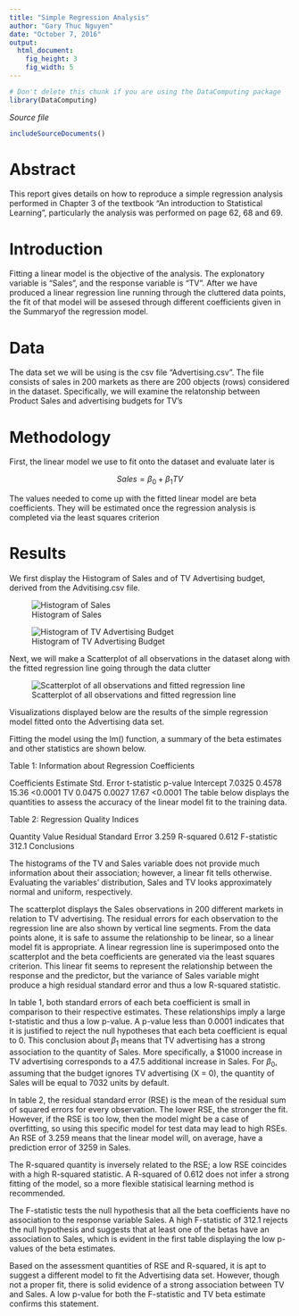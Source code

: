 ```yaml
---
title: "Simple Regression Analysis"
author: "Gary Thuc Nguyen"
date: "October 7, 2016"
output: 
  html_document:
    fig_height: 3
    fig_width: 5
---
```

<!-- Don't edit in between this line and the one below -->
```r
# Don't delete this chunk if you are using the DataComputing package
library(DataComputing)
```
*Source file* 
```r
includeSourceDocuments()
```
<!-- Don't edit the material above this line -->

# Abstract

This report gives details on how to reproduce a simple regression analysis performed in Chapter 3 of the textbook "An introduction to Statistical Learning", particularly the analysis was performed on page 62, 68 and 69. 

# Introduction

Fitting a linear model is the objective of the analysis. The explonatory variable is "Sales", and the response variable is "TV". After we have produced a linear regression line running through the cluttered data points, the fit of that model will be assesed through different coefficients given in the Summaryof the regression model.

# Data

The data set we will be using is the csv file "Advertising.csv". The file consists of sales in 200 markets as there are 200 objects (rows) considered in the dataset. Specifically, we will examine the relatonship between Product Sales and advertising budgets for TV's

# Methodology

First, the linear model we use to fit onto the dataset and evaluate later is 

$$Sales = \beta_0 + \beta_1TV$$

The values needed to come up with the fitted linear model are beta coefficients. They will be estimated once the regression analysis is completed via the least squares criterion


# Results

We first display the Histogram of Sales and of TV Advertising budget, derived from the Advitising.csv file. 


![Histogram of Sales](../images/histogram-sales.png)  



![Histogram of TV Advertising Budget](../images/histogram-tv.png)  

Next, we will make a Scatterplot of all observations in the dataset along with the fitted regression line going through the data clutter 

![Scatterplot of all observations and fitted regression line](../images/scatterplot-tv-sales.png)


Visualizations displayed below are the results of the simple regression model fitted onto the Advertising data set.


Fitting the model using the lm() function, a summary of the beta estimates and other statistics are shown below.

Table 1: Information about Regression Coefficients

Coefficients	Estimate	Std. Error	t-statistic	p-value
Intercept	7.0325	0.4578	15.36	<0.0001
TV	0.0475	0.0027	17.67	<0.0001
The table below displays the quantities to assess the accuracy of the linear model fit to the training data.

Table 2: Regression Quality Indices

Quantity	Value
Residual Standard Error	3.259
R-squared	0.612
F-statistic	312.1
Conclusions

The histograms of the TV and Sales variable does not provide much information about their association; however, a linear fit tells otherwise. Evaluating the variables' distribution, Sales and TV looks approximately normal and uniform, respectively.

The scatterplot displays the Sales observations in 200 different markets in relation to TV advertising. The residual errors for each observation to the regression line are also shown by vertical line segments. From the data points alone, it is safe to assume the relationship to be linear, so a linear model fit is appropriate. A linear regression line is superimposed onto the scatterplot and the beta coefficients are generated via the least squares criterion. This linear fit seems to represent the relationship between the response and the predictor, but the variance of Sales variable might produce a high residual standard error and thus a low R-squared statistic.

In table 1, both standard errors of each beta coefficient is small in comparison to their respective estimates. These relationships imply a large t-statistic and thus a low p-value. A p-value less than 0.0001 indicates that it is justified to reject the null hypotheses that each beta coefficient is equal to 0. This conclusion about $\beta_1$ means that TV advertising has a strong association to the quantity of Sales. More specifically, a $1000 increase in TV advertising corresponds to a 47.5 additional increase in Sales. For $\beta_0$, assuming that the budget ignores TV advertising (X = 0), the quantity of Sales will be equal to 7032 units by default.

In table 2, the residual standard error (RSE) is the mean of the residual sum of squared errors for every observation. The lower RSE, the stronger the fit. However, if the RSE is too low, then the model might be a case of overfitting, so using this specific model for test data may lead to high RSEs. An RSE of 3.259 means that the linear model will, on average, have a prediction error of 3259 in Sales.

The R-squared quantity is inversely related to the RSE; a low RSE coincides with a high R-squared statistic. A R-squared of 0.612 does not infer a strong fitting of the model, so a more flexible statisical learning method is recommended.

The F-statistic tests the null hypothesis that all the beta coefficients have no association to the response variable Sales. A high F-statistic of 312.1 rejects the null hypothesis and suggests that at least one of the betas have an association to Sales, which is evident in the first table displaying the low p-values of the beta estimates.

Based on the assessment quantities of RSE and R-squared, it is apt to suggest a different model to fit the Advertising data set. However, though not a proper fit, there is solid evidence of a strong association between TV and Sales. A low p-value for both the F-statistic and TV beta estimate confirms this statement.